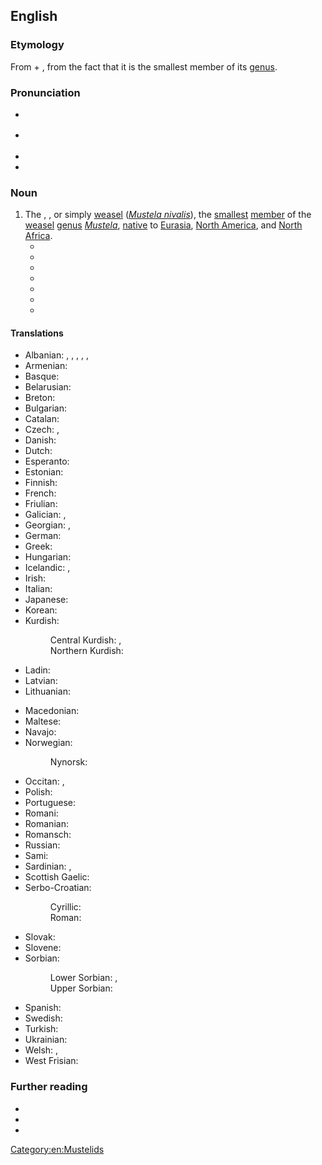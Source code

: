==English==
{{was wotd|2020|February|26}}

===Etymology===
{{multiple images
|direction = vertical
|image1 = Mustela-nivalis.jpg
|image2 = Mustela winter.jpg
|caption2 = The least weasel (''[[Mustela nivalis]]'') in its [[summer]] ''(top)'' and [[winter]] [[pelage]]s ([[coat#Noun|coats]])
}}

From {{m|en|least}} + {{m|en|weasel}}, from the fact that it is the smallest member of its [[genus]].

===Pronunciation===
* {{a|RP}} {{IPA|en|/ˈliːst ˈwiːz(ə)l/}}
* {{a|GA}} {{IPA|en|/ˈlist ˈwiz(ə)l/}}
* {{rhymes|en|iːzəl|s=3}}
* {{hyphenation|en|least wea|sel}}

===Noun===
{{en-noun}}

# The {{vern|common weasel}}, {{vern|little weasel}}, or simply [[weasel]] (''[[Mustela nivalis]]''), the [[small]]est [[member]] of the [[weasel]] [[genus]] ''[[Mustela]]'', [[native#Adjective|native]] to [[Eurasia]], [[North America]], and [[North Africa]].
#* {{quote-book|en|author=Elliott Coues|authorlink=Elliott Coues|chapter=MUSTELINÆ—Continued: The Weasels. [The Weasel. Putorius (Gale) vulgaris.]|title=Fur-bearing Animals: A Monograph of North American Mustelidæ,{{nb...|in which an Account of the Wolverene, the Martens or Sables, the Ermine, the Mink and Various Other Kinds of Weasels, Several Species of Skunks, the Badger, the Land and Sea Otters, and Numerous Exotic Allies of these Animals, in Contributed to the History of North American Mammals.}}|series=[[w:United States Geological Survey|United States Geological Survey of the Territories]], [[w:United States Department of the Interior|Department of the Interior]], Miscellaneous Publications|seriesvolume=no. 8|location=Washington, D.C.|publisher=[[w:United States Government Publishing Office|Government Printing Office]]|year=1877|page=105|pageurl=https://books.google.com/books?id=2pbDQ3WZrMoC&pg=PA105|oclc=2500572|passage=The range of the '''Least Weasel''' extends entirely across the continent on this hemisphere; but its north and south dispersion are less definite, in the present state of our knowledge.}}
#* {{quote-book|en|author=Edward P[ayson] Roe|authorlink=Edward Payson Roe|chapter=An Old Tenement|title=Nature’s Serial Story|location=New York, N.Y.|publisher=[[w:Dodd, Mead & Co.|Dodd, Mead, and Company]]|year=1884|page=342|pageurl=https://archive.org/details/naturesserial00roeeiala/page/342/mode/1up|oclc=804655581|passage=Two other interesting animals may have lived in that tree, the '''least weasel''' and his sanguinary cousin the ermine, or large weasel. Both are brown, after the snow finally disappears, and both turn white with the first snow-storm.}}
#* {{quote-journal|en|author=Edward W[illiam] Nelson|authorlink=Edward William Nelson|title=Smaller Mammals of North America|editor=[[w:Gilbert Hovey Grosvenor|Gilbert H[ovey] Grosvenor]]|magazine={{w|National Geographic}}|location=Washington, D.C.|publisher={{w|National Geographic Society}}{{nb...|Hubbard Memorial Hall}}|month=May|year=1918|volume=XXXIII|issue=5|page=471|pageurl=https://archive.org/details/nationalgeograp331918nati/page/471/mode/1up|issn=0027-9358|oclc=1049714034|passage=The '''least weasels''' are also circumpolar in distribution, but are limited to the northern parts of Europe, Asia, and North America. [...] '''Least weasels''' are characterized by the same swift alertness and boldness so marked in the larger species. In fact they are, if possible, even quicker in their movements.}}
#* {{quote-book|en|author=Hartley H. T. Jackson|chapter=Family Mustelidae, Weasels and Allies|title=Mammals of Wisconsin|location=Madison, Wis.|publisher={{w|University of Wisconsin Press}}|year=1961|page=344|pageurl=https://books.google.com/books?id=qQfigtpJ11gC&pg=PA344|column=2|isbn=978-0-299-02150-4|passage=The '''least weasel''' is active both summer and winter, and although primarily nocturnal, it frequently hunts in the daytime. It neither hibernates nor migrates, though it may move from area to area to find available food.}}
#* {{quote-book|en|author=John McPhee|authorlink=John McPhee|chapter=Travels in Georgia|title=Pieces of the Frame|edition=1st paperback|location=New York, N.Y.|publisher={{w|Farrar, Straus and Giroux}}|year=1973|year_published=1979|page=28|pageurl=https://books.google.com/books?id=VNW3w5xpIjcC&pg=PA28|isbn=978-0-374-51498-3|passage=[S]he had hoped against hope that he would be a '''least weasel'''—smallest of all carnivores. She had never seen one. The '''least weasel''' diets almost exclusively on tiny, selected mice.}}
#* {{quote-journal|en|author=Steve Maslowski|title=The Least Weasel|magazine=[[w:Boys' Life|Boys’ Life: The Magazine for All Boys]]|location=North Brunswick, N.J.|publisher={{w|Boy Scouts of America}}|month=January|year=1978|volume=LXVIII|issue=1|page=18|pageurl=https://books.google.com/books?id=AV31uiCINC4C&pg=PA18|column=1|oclc=848277009|passage=Ounce for ounce, few creatures who hunt can match the relentless little '''least weasel'''. Driven by hunger and nervous energy, this tiny bundle of muscle and nerves is an efficient killer. [...] The '''least weasel''' can't squirt its foul fume like a skunk, but it can raise a pretty good stink. In summer, the male wears a coat which a chocolate brown top and white belly. In winter, the entire coat becomes white to match the snow.}}
#* {{quote-book|en|author=Yeong-Seok Jo|author2=John T. Baccus|author3=John L. Koprowski|authorlink3=John L. Koprowski|chapter=Carnivora [''Mustela nivalis'' Linnaeus 1766—Least Weasel]|title=Mammals of Korea|location=Incheon|publisher=National Institute of Biological Resources|date=20 December 2018|page=209|pageurl=https://books.google.com/books?id=71yHDwAAQBAJ&pg=PA209|isbn=978-89-6811-369-7|passage='''Least weasels''' kill prey much larger than themselves. [...] '''Least weasels''' kill small prey, such as voles, with a bite to the skull's occipital region or neck to disarticulate cervical vertebrae. [...] '''Least weasels''' do not dig dens, but nests{{sic|nest}} in abandoned burrows of other species, such as moles or rats, in crevices among tree roots, hollow logs, or stone walls.}}

====Translations====
{{trans-top|''Mustela nivalis''}}
* Albanian: {{t|sq|nuse e lalës|?}}, {{t+|sq|nuselalë|f}}, {{t+|sq|bukël|f}}, {{t+|sq|nusëz|f}}, {{t+|sq|nusël|f}}, {{t+|sq|bishtafurkë|f}}
* Armenian: {{t+|hy|աքիս}}
* Basque: {{t+|eu|erbinude}}
* Belarusian: {{t|be|ла́ска|f}}
* Breton: {{t+|br|kaerell|f}}
* Bulgarian: {{t+|bg|невестулка|f}}
* Catalan: {{t+|ca|mostela|f}}
* Czech: {{t|cs|lasice|f}}, {{t+|cs|kolčava|f}}
* Danish: {{t+|da|brud|c}}
* Dutch: {{t+|nl|wezel|m}}
* Esperanto: {{t|eo|mustelo}}
* Estonian: {{t+|et|nirk}}
* Finnish: {{t+|fi|lumikko}}
* French: {{t+|fr|belette|f}}
* Friulian: {{t|fur|bilite|?}}
* Galician: {{t+|gl|donicela|f}}, {{t|gl|denociña|f}}
* Georgian: {{t|ka|დედოფალა}}, {{t|ka|სინდიოფალა}}
* German: {{t+|de|Wiesel|n}}
* Greek: {{t+|el|νυφίτσα|f}}
* Hungarian: {{t+|hu|menyét}}
* Icelandic: {{t+|is|hreysiköttur|m}}, {{t|is|vesla|?}}
* Irish: {{t|ga|bláthnaid ghallda|f}}
* Italian: {{t+|it|donnola|f}}
* Japanese: {{t+|ja|イイズナ}}
* Korean: {{t|ko|무산쇠족제비}}
* Kurdish:
*: Central Kurdish: {{t|ckb|بانبانک}}, {{t+|ckb|ڕِزق}}
*: Northern Kurdish: {{t+|kmr|banevank}}
* Ladin: {{t|lld|belora|?}}
* Latvian: {{t|lv|zebiekste|?}}
* Lithuanian: {{t|lt|žebenkštis|?}}
{{trans-mid}}
* Macedonian: {{t|mk|невестулка|f}}
* Maltese: {{t|mt|ballottra|?}}
* Navajo: {{t|nv|dlǫ́ʼii yázhí}}
* Norwegian:
*: Nynorsk: {{t|nn|snømus|f}}
* Occitan: {{t+|oc|mostèla|f}}, {{t|oc|polida|f}}
* Polish: {{t+|pl|łasica|f}}
* Portuguese: {{t+|pt|doninha|f}}
* Romani: {{t|rom|boriori|f}}
* Romanian: {{t+|ro|nevăstuică|f}}
* Romansch: {{t|rm|mustaila|f}}
* Russian: {{t+|ru|ла́ска|f}}
* Sami: {{t-check|se|nirpi}}
* Sardinian: {{t|sc|bucca de mele|?}}, {{t|sc|bucchemeli|?}}
* Scottish Gaelic: {{t|gd|neas bheag|f}}
* Serbo-Croatian:
*: Cyrillic: {{t|sh|ла̀сица|f}}
*: Roman: {{t+|sh|làsica|f}}
* Slovak: {{t|sk|lasica|f}}
* Slovene: {{t+|sl|podlasica|f}}
* Sorbian:
*: Lower Sorbian: {{t|dsb|łasyca|f}}, {{t|dsb|łasycka|f}}
*: Upper Sorbian: {{t|hsb|kohlica|f}}
* Spanish: {{t+|es|mostela|f}}
* Swedish: {{t+|sv|vessla|c}}
* Turkish: {{t+|tr|gelincik}}
* Ukrainian: {{t|uk|ласиця|f}}
* Welsh: {{t|cy|bronwen|f}}, {{t|cy|gwenci|f}}
* West Frisian: {{t|fy|wezeling|?}}
{{trans-bottom}}

===Further reading===
* {{pedia}}
* {{specieslite|Mustela nivalis|i=1}}
* {{comcatlite|Mustela nivalis|i=1}}

[[Category:en:Mustelids]]